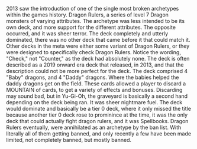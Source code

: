 2013 saw the introduction of one of the single most broken archetypes
within the games history. Dragon Rulers, a series of level 7 Dragon 
monsters of varying attributes. The archetype was less intended to be
its own deck, and more support for the different attributes. The opposite
occurred, and it was sheer terror. The deck completely and utterly dominated,
there was no other deck that came before it that could match it. 
Other decks in the meta were either some variant of Dragon Rulers,
or they were designed to specifically check Dragon Rulers. Notice
the wording, "Check," not "Counter," as the deck had absolutely none.
The deck is often described as a 2019 onward era deck that released,
in 2013, and that the description could not be more perfect for the deck.
The deck comprised 4 "Baby" dragons, and 4 "Daddy" dragons. Where
the babies helped the daddy dragons get on the field. These cards
allowed a player to discard a MOUNTAIN of cards, to get a variety of
effects and bonuses. Discarding may sound bad, but in Yu-Gi-Oh, the
graveyard is basically a second hand depending on the deck being ran.
It was sheer nightmare fuel. The deck would dominate and basically be
a tier 0 deck, where it only missed the title because another tier 0 deck
rose to prominince at the time, it was the only deck that could actually
fight dragon rulers, and it was Spellbooks. Dragon Rulers eventually,
were annihilated as an archetype by the ban list. With literally all of them
getting banned, and only recently a few have been made limited, not
completely banned, but mostly banned.   